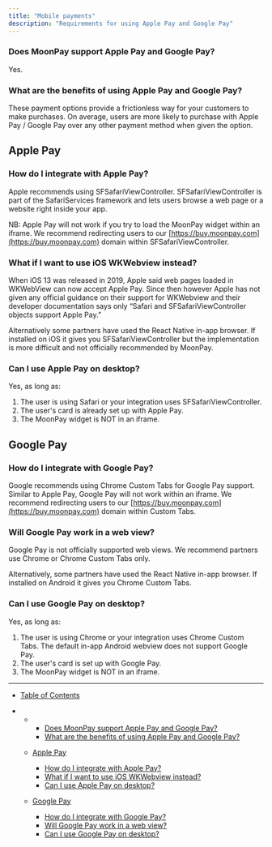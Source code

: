 ```yaml
---
title: "Mobile payments"
description: "Requirements for using Apple Pay and Google Pay"
---
```

### Does MoonPay support Apple Pay and Google Pay?

Yes.

### What are the benefits of using Apple Pay and Google Pay?

These payment options provide a frictionless way for your customers to make purchases. On average, users are more likely to purchase with Apple Pay / Google Pay over any other payment method when given the option.

## Apple Pay

### How do I integrate with Apple Pay?

Apple recommends using SFSafariViewController. SFSafariViewController is part of the SafariServices framework and lets users browse a web page or a website right inside your app.

NB: Apple Pay will not work if you try to load the MoonPay widget within an iframe. We recommend redirecting users to our [https://buy.moonpay.com](https://buy.moonpay.com) domain within SFSafariViewController.

### What if I want to use iOS WKWebview instead?

When iOS 13 was released in 2019, Apple said web pages loaded in WKWebView can now accept Apple Pay. Since then however Apple has not given any official guidance on their support for WKWebview and their developer documentation says only “Safari and SFSafariViewController objects support Apple Pay.”

Alternatively some partners have used the React Native in-app browser. If installed on iOS it gives you SFSafariViewController but the implementation is more difficult and not officially recommended by MoonPay.

### Can I use Apple Pay on desktop?

Yes, as long as:

1. The user is using Safari or your integration uses SFSafariViewController.
2. The user's card is already set up with Apple Pay.
3. The MoonPay widget is NOT in an iframe.

## Google Pay

### How do I integrate with Google Pay?

Google recommends using Chrome Custom Tabs for Google Pay support. Similar to Apple Pay, Google Pay will not work within an iframe. We recommend redirecting users to our [https://buy.moonpay.com](https://buy.moonpay.com) domain within Custom Tabs.

### Will Google Pay work in a web view?

Google Pay is not officially supported web views. We recommend partners use Chrome or Chrome Custom Tabs only.

Alternatively, some partners have used the React Native in-app browser. If installed on Android it gives you Chrome Custom Tabs.

### Can I use Google Pay on desktop?

Yes, as long as:

1. The user is using Chrome or your integration uses Chrome Custom Tabs. The default in-app Android webview does not support Google Pay.
2. The user's card is set up with Google Pay.
3. The MoonPay widget is NOT in an iframe.

---

- [Table of Contents](#)

- - - [Does MoonPay support Apple Pay and Google Pay?](#does-moonpay-support-apple-pay-and-google-pay)
    - [What are the benefits of using Apple Pay and Google Pay?](#what-are-the-benefits-of-using-apple-pay-and-google-pay)

  - [Apple Pay](#apple-pay)

    - [How do I integrate with Apple Pay?](#how-do-i-integrate-with-apple-pay)
    - [What if I want to use iOS WKWebview instead?](#what-if-i-want-to-use-ios-wkwebview-instead)
    - [Can I use Apple Pay on desktop?](#can-i-use-apple-pay-on-desktop)

  - [Google Pay](#google-pay)

    - [How do I integrate with Google Pay?](#how-do-i-integrate-with-google-pay)
    - [Will Google Pay work in a web view?](#will-google-pay-work-in-a-web-view)
    - [Can I use Google Pay on desktop?](#can-i-use-google-pay-on-desktop)
